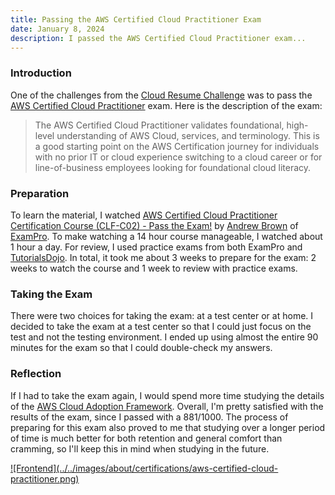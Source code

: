```yaml
---
title: Passing the AWS Certified Cloud Practitioner Exam
date: January 8, 2024
description: I passed the AWS Certified Cloud Practitioner exam...
---
```


### Introduction
One of the challenges from the [Cloud Resume Challenge](https://cloudresumechallenge.dev/) was to pass the [AWS Certified Cloud Practitioner](https://aws.amazon.com/certification/certified-cloud-practitioner/) exam. Here is the description of the exam:

> The AWS Certified Cloud Practitioner validates foundational, high-level understanding of AWS Cloud, services, and terminology.  This is a good starting point on the AWS Certification journey for individuals with no prior IT or cloud experience switching to a cloud career or for line-of-business employees looking for foundational cloud literacy.

### Preparation
To learn the material, I watched [AWS Certified Cloud Practitioner Certification Course (CLF-C02) - Pass the Exam!](https://youtu.be/NhDYbskXRgc) by [Andrew Brown](https://x.com/andrewbrown) of [ExamPro](https://www.exampro.co/). To make watching a 14 hour course manageable, I watched about 1 hour a day. For review, I used practice exams from both ExamPro and [TutorialsDojo](https://tutorialsdojo.com/). In total, it took me about 3 weeks to prepare for the exam: 2 weeks to watch the course and 1 week to review with practice exams.

### Taking the Exam
There were two choices for taking the exam: at a test center or at home. I decided to take the exam at a test center so that I could just focus on the test and not the testing environment. I ended up using almost the entire 90 minutes for the exam so that I could double-check my answers.

### Reflection
If I had to take the exam again, I would spend more time studying the details of the [AWS Cloud Adoption Framework](https://aws.amazon.com/cloud-adoption-framework/). Overall, I'm pretty satisfied with the results of the exam, since I passed with a 881/1000. The process of preparing for this exam also proved to me that studying over a longer period of time is much better for both retention and general comfort than cramming, so I'll keep this in mind when studying in the future.

<a href="https://www.credly.com/badges/c5310162-5e0e-4895-a0e1-469668e298dd/public_url">
  <div class="markdown-image">![Frontend](../../images/about/certifications/aws-certified-cloud-practitioner.png)</div>
</a>
